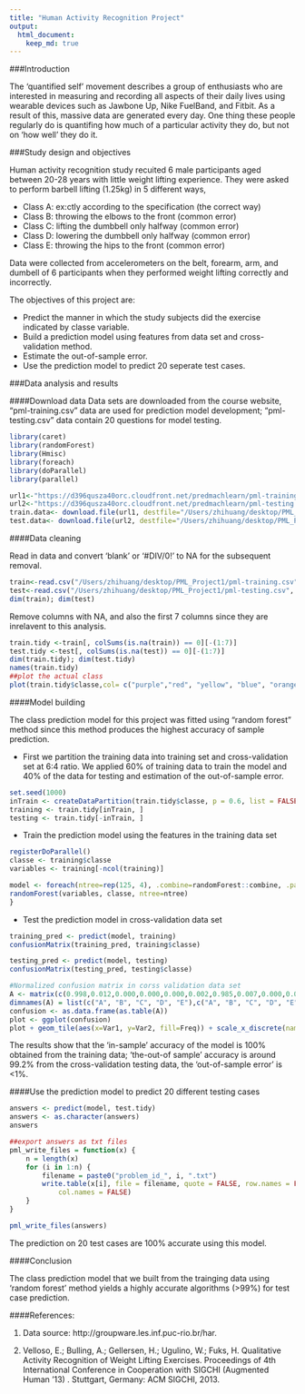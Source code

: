 ```yaml
---
title: "Human Activity Recognition Project"
output: 
  html_document:
    keep_md: true
---
```


###Introduction

The 'quantified self' movement describes a group of enthusiasts who are interested in measuring and recording all aspects of their daily lives using wearable devices such as Jawbone Up, Nike FuelBand, and Fitbit. As a result of this, massive data are generated every day.  One thing these people regularly do is quantifing how much of a particular activity they do, but not on 'how well' they do it.  

###Study design and objectives

Human activity recognition study recuited 6 male participants aged between 20-28 years with little weight lifting experience. They were asked to perform barbell lifting (1.25kg) in 5 different ways,

* Class A: ex:ctly according to the specification (the correct way)
* Class B: throwing the elbows to the front (common error)
* Class C: lifting the dumbbell only halfway (common error)
* Class D: lowering the dumbbell only halfway (common error)
* Class E: throwing the hips to the front (common error)

Data were collected from accelerometers on the belt, forearm, arm, and dumbell of 6 participants when they performed weight lifting correctly and incorrectly. 

The objectives of this project are: 

* Predict the manner in which the study subjects did the exercise indicated by classe variable.
* Build a prediction model using features from data set and cross-validation method.
* Estimate the out-of-sample error.
* Use the prediction model to predict 20 seperate test cases.

###Data analysis and results

####Download data
Data sets are downloaded from the course website, "pml-training.csv" data are used for prediction model development; "pml-testing.csv" data contain 20 questions for model testing. 

```r
library(caret)
library(randomForest)
library(Hmisc)
library(foreach)
library(doParallel)
library(parallel)
```

```r
url1<-"https://d396qusza40orc.cloudfront.net/predmachlearn/pml-training.csv"
url2<-"https://d396qusza40orc.cloudfront.net/predmachlearn/pml-testing.csv"
train.data<- download.file(url1, destfile="/Users/zhihuang/desktop/PML_Project1/pml-training.csv", method="curl")
test.data<- download.file(url2, destfile="/Users/zhihuang/desktop/PML_Project1/pml-testing.csv", method="curl")
```

####Data cleaning

Read in data and convert 'blank' or '#DIV/0!' to NA for the subsequent removal.

```r
train<-read.csv("/Users/zhihuang/desktop/PML_Project1/pml-training.csv", na.strings=c("NA","#DIV/0!", ""))
test<-read.csv("/Users/zhihuang/desktop/PML_Project1/pml-testing.csv", na.strings=c("NA","#DIV/0!", ""))
dim(train); dim(test)

```

Remove columns with NA, and also the first 7 columns since they are inrelavent to this analysis.

```r
train.tidy <-train[, colSums(is.na(train)) == 0][-(1:7)]
test.tidy <-test[, colSums(is.na(test)) == 0][-(1:7)]
dim(train.tidy); dim(test.tidy)
names(train.tidy)
##plot the actual class
plot(train.tidy$classe,col= c("purple","red", "yellow", "blue", "orange"), main = "`Classe` Frequency Plot", xlab="Actual class")
```

####Model building

The class prediction model for this project was fitted using "random forest" method since this method produces the highest accuracy of sample prediction.

 * First we partition the training data into training set and cross-validation set at 6:4 ratio.  We applied 60% of training data to train the model and 40% of the data for testing and estimation of the out-of-sample error.

```r
set.seed(1000)
inTrain <- createDataPartition(train.tidy$classe, p = 0.6, list = FALSE)
training <- train.tidy[inTrain, ]
testing <- train.tidy[-inTrain, ]
```

* Train the prediction model using the features in the training data set

```r
registerDoParallel()
classe <- training$classe
variables <- training[-ncol(training)]

model <- foreach(ntree=rep(125, 4), .combine=randomForest::combine, .packages='randomForest') %dopar% {
randomForest(variables, classe, ntree=ntree) 
}

```

 * Test the prediction model in cross-validation data set

```r
training_pred <- predict(model, training)
confusionMatrix(training_pred, training$classe)

testing_pred <- predict(model, testing)
confusionMatrix(testing_pred, testing$classe)

```

```r
#Normalized confusion matrix in corss validation data set
A <- matrix(c(0.998,0.012,0.000,0.000,0.000,0.002,0.985,0.007,0.000,0.000,0.000,0.003,0.993,0.016,.001,0.000,0.000,0.001,0.984,0.002,0.000,0.000,0.000,0.000,0.997), nrow=5, ncol=5, byrow = TRUE)       
dimnames(A) = list(c("A", "B", "C", "D", "E"),c("A", "B", "C", "D", "E"))   
confusion <- as.data.frame(as.table(A))
plot <- ggplot(confusion)
plot + geom_tile(aes(x=Var1, y=Var2, fill=Freq)) + scale_x_discrete(name="Actual Class") + scale_y_discrete(name="Predicted Class") + scale_fill_gradient(breaks=seq(from=-.5, to=4, by=.2)) + labs(fill="Freq",title = "Normalized Confusion Matrix in Cross-Validataion")
```


The results show that the 'in-sample' accuracy of the model is 100% obtained from the training data; 'the-out-of sample' accuracy is around 99.2% from the cross-validation testing data, the 'out-of-sample error' is <1%. 

####Use the prediction model to predict 20 different testing cases

```r
answers <- predict(model, test.tidy)
answers <- as.character(answers)
answers

##export answers as txt files
pml_write_files = function(x) {
    n = length(x)
    for (i in 1:n) {
        filename = paste0("problem_id_", i, ".txt")
        write.table(x[i], file = filename, quote = FALSE, row.names = FALSE, 
            col.names = FALSE)
    }
}

pml_write_files(answers)

```

The prediction on 20 test cases are 100% accurate using this model.

####Conclusion

The class prediction model that we built from the trainging data using 'random forest' method yields a highly accurate algorithms (>99%) for test case prediction.  


####References:

(1) Data source: http://groupware.les.inf.puc-rio.br/har.

(2) Velloso, E.; Bulling, A.; Gellersen, H.; Ugulino, W.; Fuks, H. Qualitative Activity Recognition of Weight Lifting Exercises. Proceedings of 4th International Conference in Cooperation with SIGCHI (Augmented Human '13) . Stuttgart, Germany: ACM SIGCHI, 2013.

